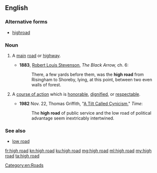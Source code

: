 ==English==

===Alternative forms===
* [[highroad]]

===Noun===
{{en-noun|head=[[high]] [[road]]}}

# {{lb|en|chiefly|British}} A [[main]] [[road]] or [[highway]].
#* '''1883''', [[w:Robert_Louis_Stevenson|Robert Louis Stevenson]], ''The Black Arrow,'' ch. 6:
#*: There, a few yards before them, was the '''high road''' from Risingham to Shoreby, lying, at this point, between two even walls of forest.
# {{lb|en|idiomatic}} A [[course of action]] which is [[honorable]], [[dignified]], or [[respectable]].
#* '''1982''' Nov. 22, Thomas Griffith, "[http://www.time.com/time/magazine/article/0,9171,955047,00.html A Tilt Called Cynicism]," ''Time'':
#*: The '''high road''' of public service and the low road of political advantage seem inextricably intertwined.

===See also===
* [[low road]]

[[Category:en:Roads]]

[[fr:high road]]
[[kn:high road]]
[[ku:high road]]
[[mg:high road]]
[[ml:high road]]
[[my:high road]]
[[ta:high road]]